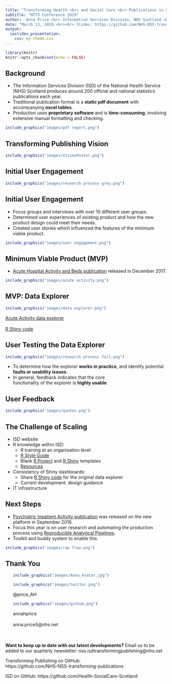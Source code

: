 ```yaml
---
title: "Transforming Health <br> and Social Care <br> Publications in Scotland"
subtitle: "NTTS Conference 2019"
author: 'Anna Price <br> Information Services Division, NHS Scotland <br> anna.price5@nhs.net <br> @price_AH <br> '
date: "March 13, 2019 <br><br> Slides: https://github.com/NHS-NSS-transforming-publications/NTTS2019"
output:
  ioslides_presentation:
    css: my-theme.css
---
```


```r
library(knitr)
knitr::opts_chunk$set(echo = FALSE)
```

## Background

- The Information Services Division (ISD) of the National Health Service (NHS) Scotland produces around 200 official and national statistics publications each year.
- Traditional publication format is a **static pdf document** with accompanying **excel tables**.
- Production uses **proprietary software** and is **time-consuming**, involving extensive manual formatting and checking.

```r
include_graphics("images/pdf report.png")
```

## Transforming Publishing Vision

```r
include_graphics("images/VisionPoster.png")
```

## Initial User Engagement

```r
include_graphics("images/research process grey.png")
```

## Initial User Engagement

- Focus groups and interviews with over 10 different user groups.
- Determined user experiences of existing product and how the new product design could meet their needs.
- Created user stories which influenced the features of the minimum viable product.

```r
include_graphics("images/user engagement.png")
```

## Minimum Viable Product (MVP)

- [Acute Hospital Activity and Beds publication](https://www.isdscotland.org/Health-Topics/Hospital-Care/Publications/2018-12-18/acute-hospital-publication/?18426150084) released in December 2017.

```r
include_graphics("images/acute activity.png")
```

## MVP: Data Explorer

```r
include_graphics("images/data explorer.png")
```
[Acute Activity data explorer](https://www.isdscotland.org/Health-Topics/Hospital-Care/Publications/2018-06-26/Acute-Hospital-Publication/data-explorer/)
<br>
<br>[R Shiny code](https://github.com/Health-SocialCare-Scotland/Hospital-Acute-Activity/tree/master/Data-Explorer)

## User Testing the Data Explorer

```r
include_graphics("images/research process full.png")
```

- To determine how the explorer **works in practice**, and identify potential **faults or usability issues**.
- In general, feedback indicates that the core <br> functionality of the explorer is **highly usable**.

## User Feedback

```r
include_graphics("images/quotes.png")
```

## The Challenge of Scaling

- ISD website
- R knowledge within ISD:
    - R training at an organisation level
    - [R Style Guide](https://github.com/Health-SocialCare-Scotland/R-Resources/blob/master/PHI%20R%20style%20guide.md)
    - Blank [R Project](https://github.com/Health-SocialCare-Scotland/r-project-structure) and [R Shiny](https://github.com/Health-SocialCare-Scotland/rshiny-project-structure) templates
    - [Resources](https://github.com/NHS-NSS-transforming-publications/resources)
- Consistency of Shiny dashboards:
    - Share [R Shiny code](https://github.com/Health-SocialCare-Scotland/Hospital-Acute-Activity/tree/master/Data-Explorer) for the original data explorer
    - Current development: design guidance
- IT infrastructure


## Next Steps

- [Psychiatric Inpatient Activity publication](https://www.isdscotland.org/Health-Topics/Mental-Health/Publications/2018-09-25/psychiatric-inpatient-activity/) was released on the new platform in September 2018.
- Focus this year is on user research and automating the production process using [Reproducible Analytical Pipelines](https://ukgovdatascience.github.io/rap_companion/).
- Toolkit and buddy system to enable this.

```r
include_graphics("images/rap flow.png")
```

## Thank You {.smaller}
<div class="columns-2">
<ul>
```r
include_graphics("images/Anna_Avatar.jpg")
```
</ul>
<ul>
```r
include_graphics("images/twitter.png")
```
@price_AH
<br>
```r
include_graphics("images/github.png")
```
annahprice
<br>
<br>
anna.price5@nhs.net
</ul>
</div>

<br>
<br>
**Want to keep up to date with our latest developments?** Email us to be added to our quarterly newsletter: nss.isdtransformingpublishing@nhs.net

Transforming Publishing on GitHub: <br> https://github.com/NHS-NSS-transforming-publications

ISD on GitHub: https://github.com/Health-SocialCare-Scotland


